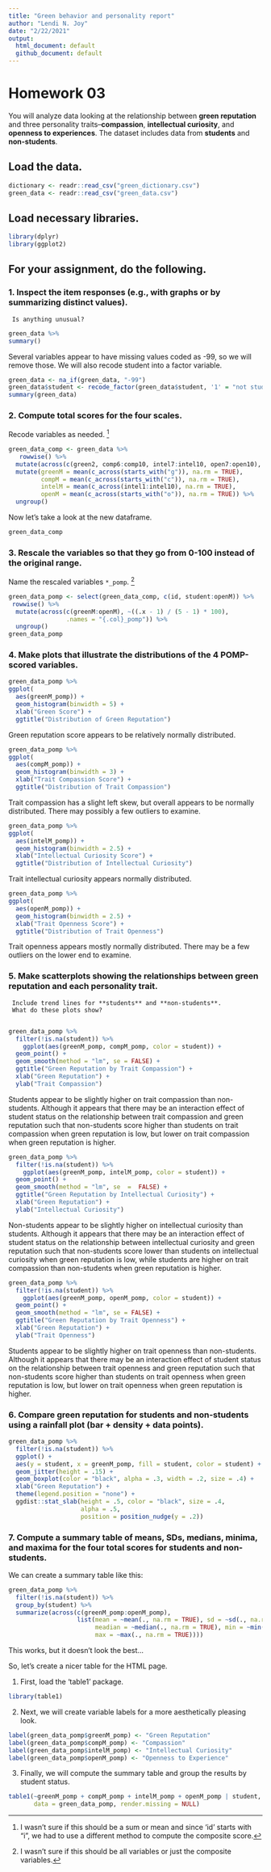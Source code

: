 ```yaml
---
title: "Green behavior and personality report"
author: "Lendi N. Joy"
date: "2/22/2021"
output: 
  html_document: default
  github_document: default
--- 
```

# Homework 03

You will analyze data looking at the relationship between **green reputation** and three personality traits--**compassion**, **intellectual curiosity**, and **openness to experiences**.
The dataset includes data from **students** and **non-students**.


## Load the data.
```r
dictionary <- readr::read_csv("green_dictionary.csv")
green_data <- readr::read_csv("green_data.csv")
```

## Load necessary libraries.
```r
library(dplyr)
library(ggplot2)
```

## For your assignment, do the following.

###  1. Inspect the item responses (e.g., with graphs or by summarizing distinct values). 
     Is anything unusual?
```r
green_data %>% 
summary()
```

Several variables appear to have missing values coded as -99, so we will remove those. We will also recode student into a factor variable.

```r
green_data <- na_if(green_data, "-99") 
green_data$student <- recode_factor(green_data$student, '1' = "not student", '2' = "student")
summary(green_data)
```

###  2. Compute total scores for the four scales.  
Recode variables as needed. [^1]   

```r
green_data_comp <- green_data %>% 
   rowwise() %>% 
  mutate(across(c(green2, comp6:comp10, intel7:intel10, open7:open10), ~(6 - .x))) %>% 
  mutate(greenM = mean(c_across(starts_with("g")), na.rm = TRUE), 
         compM = mean(c_across(starts_with("c")), na.rm = TRUE), 
         intelM = mean(c_across(intel1:intel10), na.rm = TRUE), 
         openM = mean(c_across(starts_with("o")), na.rm = TRUE)) %>% 
  ungroup()
```

Now let's take a look at the new dataframe.

```r
green_data_comp
```

###  3. Rescale the variables so that they go from 0-100 instead of the original range.
Name the rescaled variables `*_pomp`. [^2]   

```r
green_data_pomp <- select(green_data_comp, c(id, student:openM)) %>% 
 rowwise() %>% 
  mutate(across(c(greenM:openM), ~((.x - 1) / (5 - 1) * 100), 
                .names = "{.col}_pomp")) %>% 
  ungroup()
green_data_pomp
```
     
###  4. Make plots that illustrate the distributions of the 4 POMP-scored variables.

```r
green_data_pomp %>% 
ggplot(
  aes(greenM_pomp)) +
  geom_histogram(binwidth = 5) +
  xlab("Green Score") +
  ggtitle("Distribution of Green Reputation")
```

Green reputation score appears to be relatively normally distributed.

```r
green_data_pomp %>% 
ggplot(
  aes(compM_pomp)) +
  geom_histogram(binwidth = 3) +
  xlab("Trait Compassion Score") +
  ggtitle("Distribution of Trait Compassion")
```

Trait compassion has a slight left skew, but overall appears to be normally distributed. There may possibly a few outliers to examine.  

```r
green_data_pomp %>% 
ggplot(
  aes(intelM_pomp)) +
  geom_histogram(binwidth = 2.5) +
  xlab("Intellectual Curiosity Score") +
  ggtitle("Distribution of Intellectual Curiosity")
```

Trait intellectual curiosity appears normally distributed.

```r
green_data_pomp %>% 
ggplot(
  aes(openM_pomp)) +
  geom_histogram(binwidth = 2.5) +
  xlab("Trait Openness Score") +
  ggtitle("Distribution of Trait Openness")
```

Trait openness appears mostly normally distributed. There may be a few outliers on the lower end to examine.
  
###  5. Make scatterplots showing the relationships between **green reputation** and each personality trait.
     Include trend lines for **students** and **non-students**.
     What do these plots show?
     
```r
green_data_pomp %>% 
  filter(!is.na(student)) %>% 
    ggplot(aes(greenM_pomp, compM_pomp, color = student)) +
  geom_point() +
  geom_smooth(method = "lm", se = FALSE) +
  ggtitle("Green Reputation by Trait Compassion") +
  xlab("Green Reputation") +
  ylab("Trait Compassion")
```

Students appear to be slightly higher on trait compassion than non-students. Although it appears that there may be an interaction effect of student status on the relationship between trait compassion and green reputation such that non-students score higher than students on trait compassion when green reputation is low, but lower on trait compassion when green reputation is higher. 

```r
green_data_pomp %>% 
  filter(!is.na(student)) %>% 
    ggplot(aes(greenM_pomp, intelM_pomp, color = student)) +
  geom_point() +
  geom_smooth(method = "lm", se  =  FALSE) +
  ggtitle("Green Reputation by Intellectual Curiosity") +
  xlab("Green Reputation") +
  ylab("Intellectual Curiosity")
```

Non-students appear to be slightly higher on intellectual curiosity than students. Although it appears that there may be an interaction effect of student status on the relationship between intellectual curiosity and green reputation such that non-students score lower than students on intellectual curiosity when green reputation is low, while students are higher on trait compassion than non-students when green reputation is higher. 

```r
green_data_pomp %>% 
  filter(!is.na(student)) %>% 
    ggplot(aes(greenM_pomp, openM_pomp, color = student)) +
  geom_point() +
  geom_smooth(method = "lm", se = FALSE) +
  ggtitle("Green Reputation by Trait Openness") +
  xlab("Green Reputation") +
  ylab("Trait Openness")
```

Students appear to be slightly higher on trait openness than non-students. Although it appears that there may be an interaction effect of student status on the relationship between trait openness and green reputation such that non-students score higher than students on trait openness when green reputation is low, but lower on trait openness when green reputation is higher. 

###  6. Compare **green reputation** for students and non-students using a **rainfall plot** (bar + density + data points).
```r
green_data_pomp %>% 
  filter(!is.na(student)) %>% 
  ggplot() +
  aes(y = student, x = greenM_pomp, fill = student, color = student) +
  geom_jitter(height = .15) +
  geom_boxplot(color = "black", alpha = .3, width = .2, size = .4) +
  xlab("Green Reputation") +
  theme(legend.position = "none") +
  ggdist::stat_slab(height = .5, color = "black", size = .4,
                    alpha = .5,
                    position = position_nudge(y = .2))
```

###  7. Compute a summary table of means, SDs, medians, minima, and maxima for the four total scores for students and non-students.

We can create a summary table like this:
```r
green_data_pomp %>% 
  filter(!is.na(student)) %>% 
  group_by(student) %>% 
  summarize(across(c(greenM_pomp:openM_pomp),
                   list(mean = ~mean(., na.rm = TRUE), sd = ~sd(., na.rm = TRUE), 
                        meadian = ~median(., na.rm = TRUE), min = ~min(., na.rm = TRUE),
                        max = ~max(., na.rm = TRUE))))
```

This works, but it doesn't look the best...

So, let's create a nicer table for the HTML page.  

1. First, load the 'table1' package.

```r
library(table1)
```

2. Next, we will create variable labels for a more aesthetically pleasing look.

```r
label(green_data_pomp$greenM_pomp) <- "Green Reputation"
label(green_data_pomp$compM_pomp) <- "Compassion"
label(green_data_pomp$intelM_pomp) <- "Intellectual Curiosity"
label(green_data_pomp$openM_pomp) <- "Openness to Experience"
```

3. Finally, we will compute the summary table and group the results by student status.

```r
table1(~greenM_pomp + compM_pomp + intelM_pomp + openM_pomp | student, 
       data = green_data_pomp, render.missing = NULL)
```


[^1]: I wasn't sure if this should be a sum or mean and since 'id' starts with "i", we had to use a different method to compute the composite score.
[^2]: I wasn't sure if this should be all variables or just the composite variables.